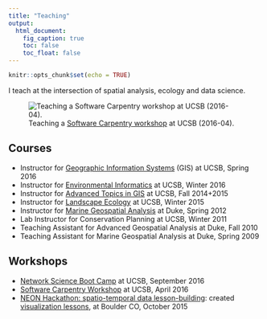 ```yaml
---
title: "Teaching"
output:
  html_document:
    fig_caption: true
    toc: false
    toc_float: false
---
```


```r
knitr::opts_chunk$set(echo = TRUE)
```

I teach at the intersection of spatial analysis, ecology and data science.

![Teaching a [Software Carpentry workshop](http://remi-daigle.github.io/2016-04-15-UCSB/) at UCSB (2016-04).](images/bbest_swcarpentry.jpg)

## Courses

- Instructor for [Geographic Information Systems](https://drive.google.com/open?id=0B99FvPajGTwJTGRYWEZJNGVWamM) (GIS) at UCSB, Spring 2016
- Instructor for [Environmental Informatics](http://ucsb-bren.github.io/env-info) at UCSB, Winter 2016
- Instructor for [Advanced Topics in GIS](http://ucsb-bren.github.io/esm296-4f/) at UCSB, Fall 2014+2015
- Instructor for [Landscape Ecology](http://bbest.github.io/landscape-ecology-labs/) at UCSB, Winter 2015
- Instructor for [Marine Geospatial Analysis](https://drive.google.com/open?id=0B99FvPajGTwJYjVjUEx5WnRqV3YyeEhsVDBmZWg2YlI3NTh3) at Duke, Spring 2012
- Lab Instructor for Conservation Planning at UCSB, Winter 2011
- Teaching Assistant for Advanced Geospatial Analysis at Duke, Fall 2010
- Teaching Assistant for Marine Geospatial Analysis at Duke, Spring 2009

## Workshops

- [Network Science Boot Camp](http://networkscience.igert.ucsb.edu/events/network-science-boot-camp) at UCSB, September 2016
- [Software Carpentry Workshop](http://remi-daigle.github.io/2016-04-15-UCSB/) at UCSB, April 2016
* [NEON Hackathon: spatio-temporal data lesson-building](http://www.neonscience.org/updates-events/events/hackathon-spatio-temporal-data-lesson-building): created  [visualization lessons](http://data-lessons.github.io/NEON-R-Make-Pretty-Maps-Plots/posts/viz.html), at Boulder CO, October 2015